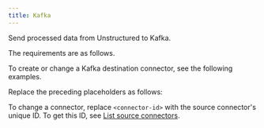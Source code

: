 ```yaml
---
title: Kafka
---
```


Send processed data from Unstructured to Kafka.

The requirements are as follows.


<KafkaPrerequisites />

To create or change a Kafka destination connector, see the following examples.


<CodeGroup>
    <KafkaAPIRESTCreate />
    <KafkaAPIRESTChange />
</CodeGroup>

Replace the preceding placeholders as follows:


<KafkaAPIPlaceholders />

To change a connector, replace `<connector-id>` with the source connector's unique ID. 
To get this ID, see [List source connectors](/platform/api/overview#list-source-connectors).
